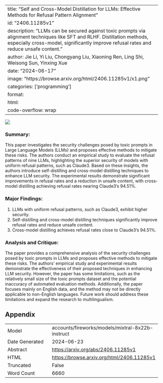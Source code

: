 
---
title: "Self and Cross-Model Distillation for LLMs: Effective Methods for Refusal Pattern Alignment"
id: "2406.11285v1"
description: "LLMs can be secured against toxic prompts via alignment techniques like SFT and RLHF. Distillation methods, especially cross-model, significantly improve refusal rates and reduce unsafe content."
author: Jie Li, Yi Liu, Chongyang Liu, Xiaoning Ren, Ling Shi, Weisong Sun, Yinxing Xue
date: "2024-06-17"
image: "https://browse.arxiv.org/html/2406.11285v1/x1.png"
categories: ['programming']
format:
  html:
    code-overflow: wrap
---

![](https://browse.arxiv.org/html/2406.11285v1/x1.png)

### Summary:

This paper investigates the security challenges posed by toxic prompts in Large Language Models (LLMs) and proposes effective methods to mitigate these risks. The authors conduct an empirical study to evaluate the refusal patterns of nine LLMs, highlighting the superior security of models with uniform refusal patterns, such as Claude3. Based on these insights, the authors introduce self-distilling and cross-model distilling techniques to enhance LLM security. The experimental results demonstrate significant improvements in refusal rates and a reduction in unsafe content, with cross-model distilling achieving refusal rates nearing Claude3’s 94.51%.

### Major Findings:

1. LLMs with uniform refusal patterns, such as Claude3, exhibit higher security.
2. Self-distilling and cross-model distilling techniques significantly improve refusal rates and reduce unsafe content.
3. Cross-model distilling achieves refusal rates close to Claude3’s 94.51%.

### Analysis and Critique:

The paper provides a comprehensive analysis of the security challenges posed by toxic prompts in LLMs and proposes effective methods to mitigate these risks. The authors' empirical study and experimental results demonstrate the effectiveness of their proposed techniques in enhancing LLM security. However, the paper has some limitations, such as the relatively small size of the toxic prompts dataset and the potential inaccuracy of automated evaluation methods. Additionally, the paper focuses mainly on English data, and the method may not be directly applicable to non-English languages. Future work should address these limitations and expand the research to multilingualism.

## Appendix

|          |          |
|----------|----------|
| Model     | accounts/fireworks/models/mixtral-8x22b-instruct       |
| Date Generated     | 2024-06-23       |
| Abstract | [https://arxiv.org/abs/2406.11285v1](https://arxiv.org/abs/2406.11285v1)        |
| HTML     | [https://browse.arxiv.org/html/2406.11285v1](https://browse.arxiv.org/html/2406.11285v1)       |
| Truncated       | False       |
| Word Count       | 6660       |